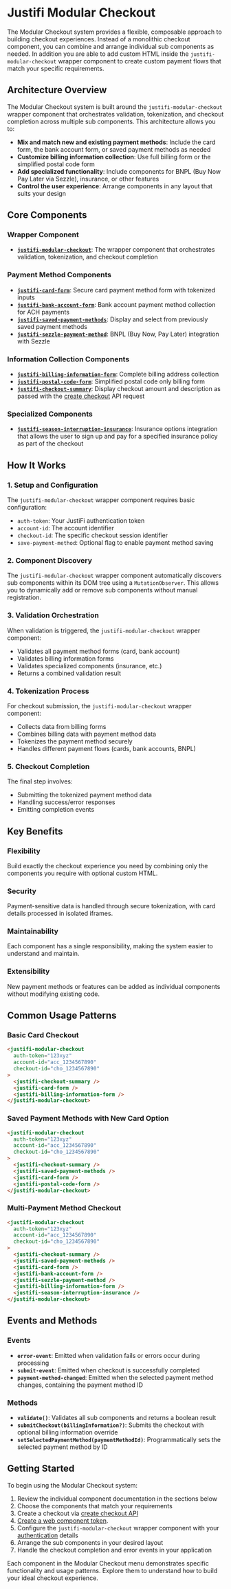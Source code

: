 
<Meta title="Modular Checkout/Introduction" />

# Justifi Modular Checkout

The Modular Checkout system provides a flexible, composable approach to building checkout experiences. Instead of a monolithic checkout component, you can combine and arrange individual sub components as needed. In addition you are able to add custom HTML inside the `justifi-modular-checkout` wrapper component to create custom payment flows that match your specific requirements.

## Architecture Overview

The Modular Checkout system is built around the `justifi-modular-checkout` wrapper component that orchestrates validation, tokenization, and checkout completion across multiple sub components. This architecture allows you to:

- **Mix and match new and existing payment methods**: Include the card form, the bank account form, or saved payment methods as needed
- **Customize billing information collection**: Use full billing form or the simplified postal code form
- **Add specialized functionality**: Include components for BNPL (Buy Now Pay Later via Sezzle), insurance, or other features
- **Control the user experience**: Arrange components in any layout that suits your design

## Core Components

### Wrapper Component

- **[`justifi-modular-checkout`](/docs/modular-checkout-modular-checkout--docs)**: The wrapper component that orchestrates validation, tokenization, and checkout completion

### Payment Method Components

- **[`justifi-card-form`](/docs/modular-checkout-card-form--docs)**: Secure card payment method form with tokenized inputs
- **[`justifi-bank-account-form`](/docs/modular-checkout-bank-account-form--docs)**: Bank account payment method collection for ACH payments
- **[`justifi-saved-payment-methods`](/docs/modular-checkout-saved-payment-methods--docs)**: Display and select from previously saved payment methods
- **[`justifi-sezzle-payment-method`](/docs/modular-checkout-sezzle-payment-method--docs)**: BNPL (Buy Now, Pay Later) integration with Sezzle

### Information Collection Components

- **[`justifi-billing-information-form`](/docs/modular-checkout-billing-information-form--docs)**: Complete billing address collection
- **[`justifi-postal-code-form`](/docs/modular-checkout-postal-code-form--docs)**: Simplified postal code only billing form
- **[`justifi-checkout-summary`](/docs/modular-checkout-checkout-summary--docs)**: Display checkout amount and description as passed with the [create checkout](https://docs.justifi.tech/api-spec#tag/Checkouts/operation/CreateCheckout) API request

### Specialized Components

- **[`justifi-season-interruption-insurance`](/docs/modular-checkout-season-interruption-insurance--docs)**: Insurance options integration that allows the user to sign up and pay for a specified insurance policy as part of the checkout

## How It Works

### 1. Setup and Configuration

The `justifi-modular-checkout` wrapper component requires basic configuration:

- `auth-token`: Your JustiFi authentication token
- `account-id`: The account identifier
- `checkout-id`: The specific checkout session identifier
- `save-payment-method`: Optional flag to enable payment method saving

### 2. Component Discovery

The `justifi-modular-checkout` wrapper component automatically discovers sub components within its DOM tree using a `MutationObserver`. This allows you to dynamically add or remove sub components without manual registration.

### 3. Validation Orchestration

When validation is triggered, the `justifi-modular-checkout` wrapper component:

- Validates all payment method forms (card, bank account)
- Validates billing information forms
- Validates specialized components (insurance, etc.)
- Returns a combined validation result

### 4. Tokenization Process

For checkout submission, the `justifi-modular-checkout` wrapper component:

- Collects data from billing forms
- Combines billing data with payment method data
- Tokenizes the payment method securely
- Handles different payment flows (cards, bank accounts, BNPL)

### 5. Checkout Completion

The final step involves:

- Submitting the tokenized payment method data
- Handling success/error responses
- Emitting completion events

## Key Benefits

### Flexibility

Build exactly the checkout experience you need by combining only the components you require with optional custom HTML.

### Security

Payment-sensitive data is handled through secure tokenization, with card details processed in isolated iframes.

### Maintainability

Each component has a single responsibility, making the system easier to understand and maintain.

### Extensibility

New payment methods or features can be added as individual components without modifying existing code.

## Common Usage Patterns

### Basic Card Checkout

```html
<justifi-modular-checkout
  auth-token="123xyz"
  account-id="acc_1234567890"
  checkout-id="cho_1234567890"
>
  <justifi-checkout-summary />
  <justifi-card-form />
  <justifi-billing-information-form />
</justifi-modular-checkout>
```

### Saved Payment Methods with New Card Option

```html
<justifi-modular-checkout
  auth-token="123xyz"
  account-id="acc_1234567890"
  checkout-id="cho_1234567890"
>
  <justifi-checkout-summary />
  <justifi-saved-payment-methods />
  <justifi-card-form />
  <justifi-postal-code-form />
</justifi-modular-checkout>
```

### Multi-Payment Method Checkout

```html
<justifi-modular-checkout
  auth-token="123xyz"
  account-id="acc_1234567890"
  checkout-id="cho_1234567890"
>
  <justifi-checkout-summary />
  <justifi-saved-payment-methods />
  <justifi-card-form />
  <justifi-bank-account-form />
  <justifi-sezzle-payment-method />
  <justifi-billing-information-form />
  <justifi-season-interruption-insurance />
</justifi-modular-checkout>
```

## Events and Methods

### Events

- **`error-event`**: Emitted when validation fails or errors occur during processing
- **`submit-event`**: Emitted when checkout is successfully completed
- **`payment-method-changed`**: Emitted when the selected payment method changes, containing the payment method ID

### Methods

- **`validate()`**: Validates all sub components and returns a boolean result
- **`submitCheckout(billingInformation?)`**: Submits the checkout with optional billing information override
- **`setSelectedPaymentMethod(paymentMethodId)`**: Programmatically sets the selected payment method by ID

## Getting Started

To begin using the Modular Checkout system:

1. Review the individual component documentation in the sections below
2. Choose the components that match your requirements
3. Create a checkout via [create checkout API](https://docs.justifi.tech/api-spec#tag/Checkouts/operation/CreateCheckout)
4. [Create a web component token](https://docs.justifi.tech/api-spec#tag/Web-Component-Tokens/operation/CreateWebComponentToken).
5. Configure the `justifi-modular-checkout` wrapper component with your [authentication](/docs/modular-checkout-modular-checkout--docs#authorization) details
6. Arrange the sub components in your desired layout
7. Handle the checkout completion and error events in your application

Each component in the Modular Checkout menu demonstrates specific functionality and usage patterns. Explore them to understand how to build your ideal checkout experience.
